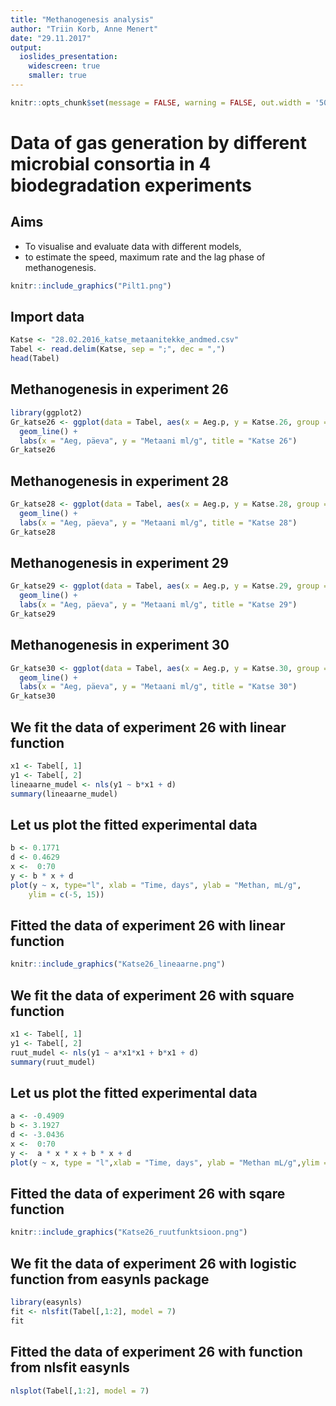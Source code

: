 ```yaml
---
title: "Methanogenesis analysis"
author: "Triin Korb, Anne Menert"
date: "29.11.2017"
output:
  ioslides_presentation:
    widescreen: true
    smaller: true
---
```


```r
knitr::opts_chunk$set(message = FALSE, warning = FALSE, out.width = '50%', fig.align = 'center')
```
# Data of gas generation by different microbial consortia in 4 biodegradation experiments

## Aims

- To visualise and evaluate data with different models, 
- to estimate the speed, maximum rate and the lag phase of methanogenesis.

```r
knitr::include_graphics("Pilt1.png")
```

## Import data

```r
Katse <- "28.02.2016_katse_metaanitekke_andmed.csv"
Tabel <- read.delim(Katse, sep = ";", dec = ",")
head(Tabel)
```


## Methanogenesis in experiment 26

```r
library(ggplot2)
Gr_katse26 <- ggplot(data = Tabel, aes(x = Aeg.p, y = Katse.26, group = 1)) +
  geom_line() +
  labs(x = "Aeg, päeva", y = "Metaani ml/g", title = "Katse 26")
Gr_katse26
```

## Methanogenesis in experiment 28

```r
Gr_katse28 <- ggplot(data = Tabel, aes(x = Aeg.p, y = Katse.28, group = 1)) +
  geom_line() +
  labs(x = "Aeg, päeva", y = "Metaani ml/g", title = "Katse 28")
Gr_katse28
```

## Methanogenesis in experiment 29

```r
Gr_katse29 <- ggplot(data = Tabel, aes(x = Aeg.p, y = Katse.29, group = 1)) +
  geom_line() +
  labs(x = "Aeg, päeva", y = "Metaani ml/g", title = "Katse 29")
Gr_katse29
```

## Methanogenesis in experiment 30

```r
Gr_katse30 <- ggplot(data = Tabel, aes(x = Aeg.p, y = Katse.30, group = 1)) +
  geom_line() +
  labs(x = "Aeg, päeva", y = "Metaani ml/g", title = "Katse 30")
Gr_katse30
```  

## We fit the data of experiment 26 with linear function

```r
x1 <- Tabel[, 1]  
y1 <- Tabel[, 2]  
lineaarne_mudel <- nls(y1 ~ b*x1 + d)  
summary(lineaarne_mudel)  
```

## Let us plot the fitted experimental data

```r
b <- 0.1771  
d <- 0.4629  
x <-  0:70   
y <- b * x + d  
plot(y ~ x, type="l", xlab = "Time, days", ylab = "Methan, mL/g", 
    ylim = c(-5, 15)) 
```

## Fitted the data of experiment 26 with linear function {.flexbox .vcenter}

```r
knitr::include_graphics("Katse26_lineaarne.png")
```

## We fit the data of experiment 26 with square function

```r
x1 <- Tabel[, 1]  
y1 <- Tabel[, 2]  
ruut_mudel <- nls(y1 ~ a*x1*x1 + b*x1 + d)  
summary(ruut_mudel)  
```

## Let us plot the fitted experimental data

```r
a <- -0.4909  
b <- 3.1927  
d <- -3.0436  
x <-  0:70  
y <-  a * x * x + b * x + d  
plot(y ~ x, type = "l",xlab = "Time, days", ylab = "Methan mL/g",ylim = c(-2500, 5))
```

## Fitted the data of experiment 26 with sqare function {.flexbox .vcenter}

```r
knitr::include_graphics("Katse26_ruutfunktsioon.png")
```

##  We fit the data of experiment 26 with logistic function from easynls package

```r
library(easynls)
fit <- nlsfit(Tabel[,1:2], model = 7)
fit
```

## Fitted the data of experiment 26 with function from nlsfit easynls

```r
nlsplot(Tabel[,1:2], model = 7)
```
